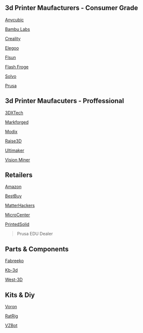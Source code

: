 ## 3d Printer Maufacturers - Consumer Grade 


 [Anycubic](https://store.anycubic.com/collections/fdm-printer)

 [Bambu Labs](https://us.store.bambulab.com/collections/3d-printer)

 [Creality](https://www.creality.com/)

 [Elegoo](https://us.elegoo.com/collections/fdm-printers)

 [Flsun](https://us.store.flsun3d.com/collections/3d-printers)

 [Flash Froge](https://www.flashforge.com/?srsltid=AfmBOorDPb4MgKjDucqeSqXoUB_b-NYG9Usy6yhm1OC67l2MnTS0stdr)

 [Solvo](https://www.sovol3d.com/collections/3d-printer)

 [Prusa](https://www.prusa3d.com/category/3d-printers/)

## 3d Printer Maufacuters - Proffessional 

 [3DXTech](https://www.3dxtech.com/pages/3d-printer)

 [Markforged](https://markforged.com/3d-printers)

 [Modix]( https://www.modix3d.com/online-shop/)

 [Raise3D](https://www.raise3d.com/3d-printers/)

 [Ultimaker](https://ultimaker.com/3d-printers/)

 [Vision Miner](https://visionminer.com/collections/3d-printers)

## Retailers

 [Amazon](https://www.amazon.com/s?k=3d+printers&crid=21J992NVZ5NP5&sprefix=3d+printers%2Caps%2C202&ref=nb_sb_noss_1)

 [BestBuy](https://www.bestbuy.com/site/printers/3d-printers/pcmcat748300445257.c?id=pcmcat748300445257)

 [MatterHackers](https://www.matterhackers.com/store/c/3d-printers)

 [MicroCenter](https://www.microcenter.com/site/products/3d-printing.aspx)

 [PrintedSolid](https://www.printedsolid.com/collections/3d-printers)
  > Prusa EDU Dealer
## Parts & Components

 [Fabreeko](https://www.fabreeko.com/?srsltid=AfmBOor3UOWFJIHwrLps4U2Rsw9puWUwFpWSVC6mQ8fYIOahPiU1_lmk)

 [Kb-3d](https://kb-3d.com/store/)

 [West-3D](https://west3d.com/collections/voron-v2)

## Kits & Diy

 [Voron](https://vorondesign.com/) 

 [RatRig](https://us.ratrig.com/)

 [VZBot](https://vzbot.org/)




